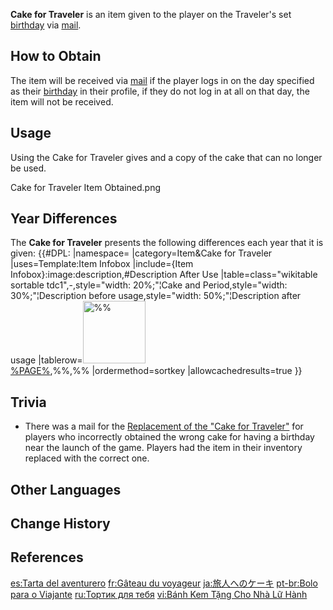{{Terminology Infobox
|image        = Item Cake for Traveler.png
|type         = Item Groups
|type2        = Very Special Item
|source1      = Given during the [[Traveler]]'s set birthday
}}
'''Cake for Traveler''' is an item given to the player on the Traveler's set [[birthday]] via [[Birthday/Traveler|mail]].

==How to Obtain==
The item will be received via [[Birthday/Traveler|mail]] if the player logs in on the day specified as their [[birthday]] in their profile, if they do not log in at all on that day, the item will not be received.

==Usage==
Using the Cake for Traveler gives {{Item|Fragile Resin|x=1}} and a copy of the cake that can no longer be used.
<gallery>
Cake for Traveler Item Obtained.png
</gallery>

==Year Differences==
The '''Cake for Traveler''' presents the following differences each year that it is given:
{{#DPL:
|namespace=
|category=Item&Cake for Traveler
|uses=Template:Item Infobox
|include={Item Infobox}:image:description,#Description After Use
|table=class="wikitable sortable tdc1",-,style="width: 20%;"¦Cake and Period,style="width: 30%;"¦Description before usage,style="width: 50%;"¦Description after usage
|tablerow=[[File:%%|100px|link=%PAGE%]]<br />[[%PAGE%]],%%,%%
|ordermethod=sortkey
|allowcachedresults=true
}}

==Trivia==
* There was a mail for the [[:File:Replacement of the Cake for Traveler Mail.png|Replacement of the "Cake for Traveler"]] for players who incorrectly obtained the wrong cake for having a birthday near the launch of the game. Players had the item in their inventory replaced with the correct one.

==Other Languages==
{{Other Languages
|en      = Cake for Traveler
|zhs     = 给旅行者的小蛋糕
|zhs_rm  = Gěi Lǚxíngzhě de Xiǎo Dàngāo
|zht     = 給旅行者的小蛋糕
|zht_rm  = Gěi Lǚxíngzhě de Xiǎo Dàngāo
|zh_tl   = Little Cake for the Traveler
|ja      = 旅人へのケーキ
|ja_rm   = Tabibito he no Keeki
|ja_tl   = Cake for Traveler
|ko      = 여행자에게 주는 케이크
|ko_rm   = Yeohaengjaege Juneun Keikeu
|ko_tl   = Cake for Traveler
|es      = Tarta del aventurero
|es_tl   = Cake of the Adventurer
|fr      = Gâteau {{MC|du voyageur|de la voyageuse}}
|fr_tl   = Cake of the Traveler {{MC|mf=1}}
|ru      = Тортик для тебя
|ru_tl   = Cake for You
|th      = เค้กสำหรับนักเดินทาง
|th_rm   = Khek Samrap Nak Doen Thang
|th_tl   = Cake for the Traveler
|vi      = Bánh Kem Tặng Cho Nhà Lữ Hành
|vi_tl   = Cake for Traveler
|de      = Torte für {{MC|den Reisenden|die Reisende}}
|de_tl   = Cake for the Traveler {{MC|mf=1}}
|id      = Cake for Traveler
|pt      = Bolo para {{MC|o|a}} Viajante
|pt_tl   = Cake for The Traveler
|tr      = Gezginin Pastası
|tr_tl   = 
|it      = Torta per {{MC|il viaggiatore|la viaggiatrice}}
|it_tl   = Cake for the Traveler {{MC|mf=1}}
}}

==Change History==
{{Change History|1.0}}

==References==
{{Reflist}}

[[es:Tarta del aventurero]]
[[fr:Gâteau du voyageur]]
[[ja:旅人へのケーキ]]
[[pt-br:Bolo para o Viajante]]
[[ru:Тортик для тебя]]
[[vi:Bánh Kem Tặng Cho Nhà Lữ Hành]]